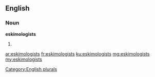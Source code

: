 ==English==

===Noun===
'''eskimologists'''

# {{plural of|eskimologist}}

[[Category:English plurals]]

[[ar:eskimologists]]
[[fr:eskimologists]]
[[ku:eskimologists]]
[[mg:eskimologists]]
[[my:eskimologists]]